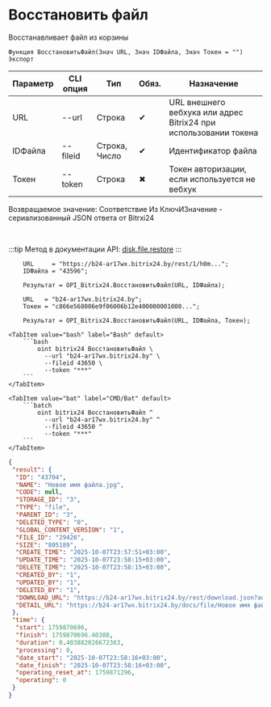 ﻿---
sidebar_position: 7
description: Восстановить файл и другие функции для работы с Bitrix24 в Открытом пакете интеграций - бесплатной open-source библиотеке интеграций для 1С:Предприятие 8, OneScript и CLI
keywords: [1C, 1С, 1С:Предприятие, 1С:Предприятие 8.3, API, Интеграция, Сервисы, Обмен, OneScript, CLI, Bitrix24]
---


# Восстановить файл
 Восстанавливает файл из корзины



`Функция ВосстановитьФайл(Знач URL, Знач IDФайла, Знач Токен = "") Экспорт`

  | Параметр | CLI опция | Тип | Обяз. | Назначение |
  |-|-|-|-|-|
  | URL | --url | Строка | &#x2714; | URL внешнего вебхука или адрес Bitrix24 при использовании токена |
  | IDФайла | --fileid | Строка, Число | &#x2714; | Идентификатор файла |
  | Токен | --token | Строка | &#x2716; | Токен авторизации, если используется не вебхук |

  
  Возвращаемое значение:   Соответствие Из КлючИЗначение - сериализованный JSON ответа от Bitrxi24

<br/>

:::tip
Метод в документации API: [disk.file.restore](https://dev.1c-bitrix.ru/rest_help/disk/file/disk_file_restore.php)
:::
<br/>


```bsl title="Пример использования для 1С:Предприятие/OneScript"
    URL     = "https://b24-ar17wx.bitrix24.by/rest/1/h0m...";
    IDФайла = "43596";

    Результат = OPI_Bitrix24.ВосстановитьФайл(URL, IDФайла);

    URL   = "b24-ar17wx.bitrix24.by";
    Токен = "c866e568006e9f06006b12e400000001000...";

    Результат = OPI_Bitrix24.ВосстановитьФайл(URL, IDФайла, Токен);
```
    

 <Tabs>
  
    <TabItem value="bash" label="Bash" default>
        ```bash
            oint bitrix24 ВосстановитьФайл \
              --url "b24-ar17wx.bitrix24.by" \
              --fileid 43650 \
              --token "***"
        ```
    </TabItem>
  
    <TabItem value="bat" label="CMD/Bat" default>
        ```batch
            oint bitrix24 ВосстановитьФайл ^
              --url "b24-ar17wx.bitrix24.by" ^
              --fileid 43650 ^
              --token "***"
        ```
    </TabItem>
</Tabs>


```json title="Результат"
{
 "result": {
  "ID": "43704",
  "NAME": "Новое имя файла.jpg",
  "CODE": null,
  "STORAGE_ID": "3",
  "TYPE": "file",
  "PARENT_ID": "3",
  "DELETED_TYPE": "0",
  "GLOBAL_CONTENT_VERSION": "1",
  "FILE_ID": "29426",
  "SIZE": "805189",
  "CREATE_TIME": "2025-10-07T23:57:51+03:00",
  "UPDATE_TIME": "2025-10-07T23:58:15+03:00",
  "DELETE_TIME": "2025-10-07T23:58:15+03:00",
  "CREATED_BY": "1",
  "UPDATED_BY": "1",
  "DELETED_BY": "1",
  "DOWNLOAD_URL": "https://b24-ar17wx.bitrix24.by/rest/download.json?auth=938ce568006e9f06006b12e400000001000007d095ad845de74ca7eb40abaee7071d09&token=disk%7CaWQ9NDM3MDQmXz16V1lkVjR0UFVCcXdHS2I4akVPa3I4aTJUa2YwQ25CNA%3D%3D%7CImRvd25sb2FkfGRpc2t8YVdROU5ETTNNRFFtWHoxNlYxbGtWalIwVUZWQ2NYZEhTMkk0YWtWUGEzSTRhVEpVYTJZd1EyNUNOQT09fDkzOGNlNTY4MDA2ZTlmMDYwMDZiMTJlNDAwMDAwMDAxMDAwMDA3ZDA5NWFkODQ1ZGU3NGNhN2ViNDBhYmFlZTcwNzFkMDki.6m7FekvxIuZ2n58xnv4J9xjOA3m8v6LuYlv%2BrJ8Pub0%3D",
  "DETAIL_URL": "https://b24-ar17wx.bitrix24.by/docs/file/Новое имя файла.jpg"
 },
 "time": {
  "start": 1759870696,
  "finish": 1759870696.40388,
  "duration": 0.403882026672363,
  "processing": 0,
  "date_start": "2025-10-07T23:58:16+03:00",
  "date_finish": "2025-10-07T23:58:16+03:00",
  "operating_reset_at": 1759871296,
  "operating": 0
 }
}
```
